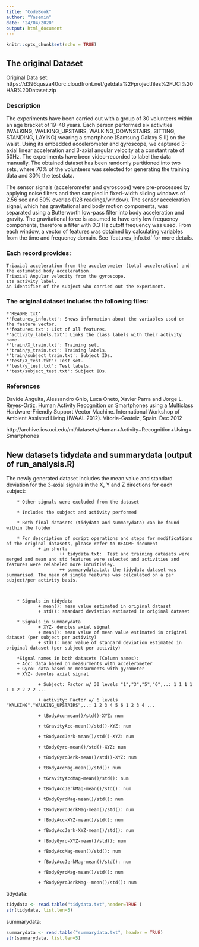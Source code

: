 ```yaml
---
title: "CodeBook"
author: "Yasemin"
date: "24/04/2020"
output: html_document
---
```


```r
knitr::opts_chunk$set(echo = TRUE)
```

## The original Dataset

Original Data set: https://d396qusza40orc.cloudfront.net/getdata%2Fprojectfiles%2FUCI%20HAR%20Dataset.zip

### Description 

The experiments have been carried out with a group of 30 volunteers within an age bracket of 19-48 years. Each person performed six activities (WALKING, WALKING_UPSTAIRS, WALKING_DOWNSTAIRS, SITTING, STANDING, LAYING) wearing a smartphone (Samsung Galaxy S II) on the waist. Using its embedded accelerometer and gyroscope, we captured 3-axial linear acceleration and 3-axial angular velocity at a constant rate of 50Hz. The experiments have been video-recorded to label the data manually. The obtained dataset has been randomly partitioned into two sets, where 70% of the volunteers was selected for generating the training data and 30% the test data.

The sensor signals (accelerometer and gyroscope) were pre-processed by applying noise filters and then sampled in fixed-width sliding windows of 2.56 sec and 50% overlap (128 readings/window). The sensor acceleration signal, which has gravitational and body motion components, was separated using a Butterworth low-pass filter into body acceleration and gravity. The gravitational force is assumed to have only low frequency components, therefore a filter with 0.3 Hz cutoff frequency was used. From each window, a vector of features was obtained by calculating variables from the time and frequency domain. See 'features_info.txt' for more details.

### Each record provides:

    Triaxial acceleration from the accelerometer (total acceleration) and the estimated body acceleration.
    Triaxial Angular velocity from the gyroscope.
    Its activity label.
    An identifier of the subject who carried out the experiment.

### The original dataset includes the following files:

    *'README.txt'
    *'features_info.txt': Shows information about the variables used on the feature vector.
    *'features.txt': List of all features.
    *'activity_labels.txt': Links the class labels with their activity name.
    *'train/X_train.txt': Training set.
    *'train/y_train.txt': Training labels.
    *'train/subject_train.txt': Subject IDs.
    *'test/X_test.txt': Test set.
    *'test/y_test.txt': Test labels.
    *'test/subject_test.txt': Subject IDs.

### References

Davide Anguita, Alessandro Ghio, Luca Oneto, Xavier Parra and Jorge L. Reyes-Ortiz. Human Activity Recognition on Smartphones using a Multiclass Hardware-Friendly Support Vector Machine. International Workshop of Ambient Assisted Living (IWAAL 2012). Vitoria-Gasteiz, Spain. Dec 2012

http://archive.ics.uci.edu/ml/datasets/Human+Activity+Recognition+Using+Smartphones



## New datasets tidydata and summarydata (output of run_analysis.R)


The newly generated dataset includes the mean value and standard deviation for the 3-axial signals in the X, Y and Z directions for each subject:

        * Other signals were excluded from the dataset

        * Includes the subject and activity performed

        * Both final datasets (tidydata and summarydata) can be found within the folder

        * For description of script operations and steps for modifications of the original datasets, please refer to README document
                + in short: 
                        ++ tidydata.txt:  Test and training datasets were merged and mean and std features were selected and activities and features were relabeled more intuitivley.
                        ++ summarydata.txt: the tidydata dataset was summarised. The mean of single features was calculated on a per subject/per activity basis.

    

        * Signals in tidydata
                + mean(): mean value estimated in original dataset
                + std(): standard deviation estimated in original dataset
                
        * Signals in summarydata
                + XYZ- denotes axial signal
                + mean(): mean value of mean value estimated in original dataset (per subject per activity)
                + std(): mean value of standard deviation estimated in original dataset (per subject per activity)
                
        *Signal names in both datasets (Column names):
        + Acc: data based on measurments with accelerometer
        + Gyro: data based on measurments with gyrometer
        + XYZ- denotes axial signal

                + Subject: Factor w/ 30 levels "1","3","5","6",..: 1 1 1 1 1 1 2 2 2 2 ...

                + activity: Factor w/ 6 levels "WALKING","WALKING_UPSTAIRS",..: 1 2 3 4 5 6 1 2 3 4 ...
                
                + tBodyAcc-mean()/std()-XYZ: num

                + tGravityAcc-mean()/std()-XYZ: num

                + tBodyAccJerk-mean()/std()-XYZ: num

                + tBodyGyro-mean()/std()-XYZ: num

                + tBodyGyroJerk-mean()/std()-XYZ: num

                + tBodyAccMag-mean()/std(): num

                + tGravityAccMag-mean()/std(): num

                + tBodyAccJerkMag-mean()/std(): num

                + tBodyGyroMag-mean()/std(): num

                + tBodyGyroJerkMag-mean()/std(): num

                + fBodyAcc-XYZ-mean()/std(): num

                + fBodyAccJerk-XYZ-mean()/std(): num

                + fBodyGyro-XYZ-mean()/std(): num

                + fBodyAccMag-mean()/std(): num

                + fBodyAccJerkMag-mean()/std(): num

                + fBodyGyroMag-mean()/std(): num

                + fBodyGyroJerkMag--mean()/std(): num
 
 tidydata:
```r
tidydata <- read.table("tidydata.txt",header=TRUE )
str(tidydata, list.len=5)
```

summarydata:
```r
summarydata <- read.table("summarydata.txt", header = TRUE)
str(summarydata, list.len=5)
```
